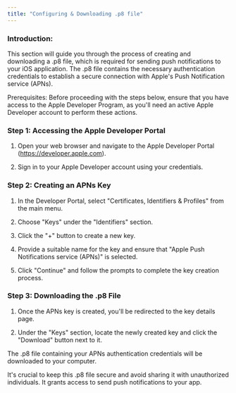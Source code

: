 ```yaml
---
title: "Configuring & Downloading .p8 file"
---
```


### Introduction:
This section will guide you through the process of creating and downloading a .p8 file, which is required for sending push notifications to your iOS application. The .p8 file contains the necessary authentication credentials to establish a secure connection with Apple's Push Notification service (APNs).

<Note>
Prerequisites:
Before proceeding with the steps below, ensure that you have access to the Apple Developer Program, as you'll need an active Apple Developer account to perform these actions.
</Note>

### Step 1: Accessing the Apple Developer Portal

1. Open your web browser and navigate to the Apple Developer Portal (https://developer.apple.com).

2. Sign in to your Apple Developer account using your credentials.

### Step 2: Creating an APNs Key

1. In the Developer Portal, select "Certificates, Identifiers & Profiles" from the main menu.

2. Choose "Keys" under the "Identifiers" section.

3. Click the "+" button to create a new key.

4. Provide a suitable name for the key and ensure that "Apple Push Notifications service (APNs)" is selected.

5. Click "Continue" and follow the prompts to complete the key creation process.

### Step 3: Downloading the .p8 File

1. Once the APNs key is created, you'll be redirected to the key details page.

2. Under the "Keys" section, locate the newly created key and click the "Download" button next to it.

The .p8 file containing your APNs authentication credentials will be downloaded to your computer.

<Note>
It's crucial to keep this .p8 file secure and avoid sharing it with unauthorized individuals. It grants access to send push notifications to your app.
</Note>